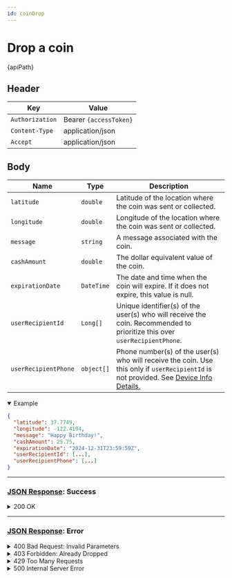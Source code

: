 ```yaml
---
id: coinDrop
---
```



# Drop a coin

<div className="highlight-box">
  <HttpMethodTag method={method} /> {apiPath} 
</div>

## Header

| Key             | Value            |
|-----------------|------------------|
| `Authorization` | Bearer `{accessToken}`       |
| `Content-Type`  | application/json |
| `Accept`        | application/json |

## Body


| Name                  | Type       | Description                                                                                  |
|-----------------------|------------|---------------------------------------------------------------------------------------------|
| `latitude`            | `double`   | Latitude of the location where the coin was sent or collected.                              |
| `longitude`           | `double`   | Longitude of the location where the coin was sent or collected.                             |
| `message`             | `string`   | A message associated with the coin.                                   |
| `cashAmount`          | `double`   | The dollar equivalent value of the coin.                                                   |
| `expirationDate`      | `DateTime` | The date and time when the coin will expire. If it does not expire, this value is null.     |
| `userRecipientId`     | `Long[]`   | Unique identifier(s) of the user(s) who will receive the coin. Recommended to prioritize this over `userRecipientPhone`. |
| `userRecipientPhone`  | `object[]` | Phone number(s) of the user(s) who will receive the coin. Use this only if `userRecipientId` is not provided. See [Device Info Details.](/docs/DTO/Objects/deviceInfoDto)  |
<details className='details-custom' open>
 <summary>Example</summary>

```JSON
{
  "latitude": 37.7749,
  "longitude": -122.4194,
  "message": "Happy Birthday!",
  "cashAmount": 25.75,
  "expirationDate": "2024-12-31T23:59:59Z",
  "userRecipientId": [...],
  "userRecipientPhone": [...]
}
```
</details>


---

### [JSON Response](/docs/DTO/Objects/genericResponseDTO): Success 
<details className='details-custom'>
 <summary>200 OK</summary>
```JSON
{
  "event": "THROW_SUCCESS",
  "message": "Coin successfully thrown."
}
```
</details>



---

### [JSON Response](/docs/DTO/Objects/genericResponseDTO): Error

<details className='details-custom'>
 <summary>400 Bad Request: Invalid Parameters</summary>

```JSON
{
  "event": "INVALID_PARAMETERS",
  "message": "One or more required parameters are missing or invalid."
}
```

</details>


<details className='details-custom'> 
<summary>403 Forbidden: Already Dropped</summary>

```JSON
{
  "event": "COIN_ALREADY_DROPPED",
  "message": "This coin has already been dropped."
}
```

```JSON
{
  "event": "USER_NOT_AUTHORIZED",
  "message": "You do not have permission to drop this coin."
}
```

</details>

<details className='details-custom'> 
<summary>429 Too Many Requests</summary>

```JSON
{
  "event": "RATE_LIMIT_EXCEEDED",
  "message": "You have reached the limit for dropping coins. Please wait and try again later."
}
```

</details>

<details className='details-custom'> 
<summary>500 Internal Server Error</summary>

```JSON
{
  "event": "INTERNAL_SERVER_ERROR",
  "message": "An unexpected error occurred. Please try again later."
}
```

</details>

